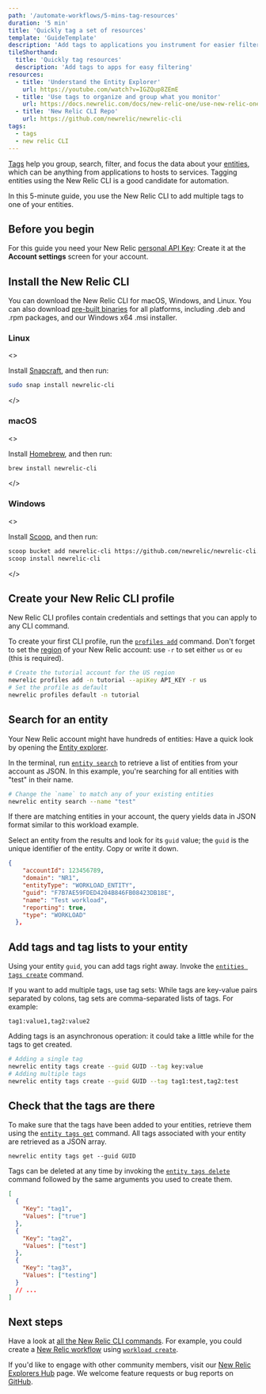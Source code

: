 ```yaml
---
path: '/automate-workflows/5-mins-tag-resources'
duration: '5 min'
title: 'Quickly tag a set of resources'
template: 'GuideTemplate'
description: 'Add tags to applications you instrument for easier filtering and organization.'
tileShorthand:
  title: 'Quickly tag resources'
  description: 'Add tags to apps for easy filtering'
resources:
  - title: 'Understand the Entity Explorer'
    url: https://youtube.com/watch?v=IGZQup8ZEmE
  - title: 'Use tags to organize and group what you monitor'
    url: https://docs.newrelic.com/docs/new-relic-one/use-new-relic-one/core-concepts/tagging-use-tags-organize-group-what-you-monitor
  - title: 'New Relic CLI Repo'
    url: https://github.com/newrelic/newrelic-cli
tags:
  - tags
  - new relic CLI
---
```


<Intro>

[Tags](https://docs.newrelic.com/docs/new-relic-one/use-new-relic-one/core-concepts/tagging-use-tags-organize-group-what-you-monitor) help you group, search, filter, and focus the data about your [entities](https://docs.newrelic.com/docs/new-relic-one/use-new-relic-one/core-concepts/what-entity-new-relic), which can be anything from applications to hosts to services. Tagging entities using the New Relic CLI is a good candidate for automation.

In this 5-minute guide, you use the New Relic CLI to add multiple tags to one of your entities.

</Intro>

## Before you begin

For this guide you need your New Relic [personal API Key](https://docs.newrelic.com/docs/apis/get-started/intro-apis/types-new-relic-api-keys#personal-api-key): Create it at the **Account settings** screen for your account.

<Steps><Step>

## Install the New Relic CLI

You can download the New Relic CLI for macOS, Windows, and Linux. You can also download [pre-built binaries](https://github.com/newrelic/newrelic-cli/releases) for all platforms, including .deb and .rpm packages, and our Windows x64 .msi installer.

### Linux

<>

Install [Snapcraft](https://snapcraft.io/), and then run:

```sh
sudo snap install newrelic-cli
```

</>

### macOS

<>

Install [Homebrew](https://brew.sh/), and then run:

```sh
brew install newrelic-cli
```

</>

### Windows

<>

Install [Scoop](https://scoop.sh/), and then run:

```sh
scoop bucket add newrelic-cli https://github.com/newrelic/newrelic-cli.git
scoop install newrelic-cli
```

</>

</Step><Step>

## Create your New Relic CLI profile

New Relic CLI profiles contain credentials and settings that you can apply to any CLI command.

To create your first CLI profile, run the [`profiles add`](https://github.com/newrelic/newrelic-cli/blob/master/docs/cli/newrelic_profile_add.md) command. Don't forget to set the [region](https://docs.newrelic.com/docs/using-new-relic/welcome-new-relic/get-started/our-eu-us-region-data-centers) of your New Relic account: use `-r` to set either `us` or `eu` (this is required).

```bash lineNumbers=false
# Create the tutorial account for the US region
newrelic profiles add -n tutorial --apiKey API_KEY -r us
# Set the profile as default
newrelic profiles default -n tutorial
```

</Step><Step>

## Search for an entity

Your New Relic account might have hundreds of entities: Have a quick look by opening the [Entity explorer](https://docs.newrelic.com/docs/new-relic-one/use-new-relic-one/ui-data/new-relic-one-entity-explorer-view-performance-across-apps-services-hosts).

In the terminal, run [`entity search`](https://github.com/newrelic/newrelic-cli/blob/master/docs/cli/newrelic_entity_search.md) to retrieve a list of entities from your account as JSON. In this example, you're searching for all entities with "test" in their name.

```bash lineNumbers=false
# Change the `name` to match any of your existing entities
newrelic entity search --name "test"
```

</Step><Step>

If there are matching entities in your account, the query yields data in JSON format similar to this workload example.

Select an entity from the results and look for its `guid` value; the `guid` is the unique identifier of the entity. Copy or write it down.

```json lineNumbers=false copy=false
{
    "accountId": 123456789,
    "domain": "NR1",
    "entityType": "WORKLOAD_ENTITY",
    "guid": "F7B7AE59FDED4204B846FB08423DB18E",
    "name": "Test workload",
    "reporting": true,
    "type": "WORKLOAD"
  },
```

</Step><Step>

## Add tags and tag lists to your entity

Using your entity `guid`, you can add tags right away. Invoke the [`entities tags create`](https://github.com/newrelic/newrelic-cli/blob/master/docs/cli/newrelic_entity_tags_create.md) command.

If you want to add multiple tags, use tag sets: While tags are key-value pairs separated by colons, tag sets are comma-separated lists of tags. For example:

`tag1:value1,tag2:value2`

<Callout variant="important">
  Adding tags is an asynchronous operation: it could take a little while for the
  tags to get created.
</Callout>

```bash lineNumbers=false
# Adding a single tag
newrelic entity tags create --guid GUID --tag key:value
# Adding multiple tags
newrelic entity tags create --guid GUID --tag tag1:test,tag2:test
```

</Step><Step>

## Check that the tags are there

To make sure that the tags have been added to your entities, retrieve them using the [`entity tags get`](https://github.com/newrelic/newrelic-cli/blob/master/docs/cli/newrelic_entity_tags_get.md) command. All tags associated with your entity are retrieved as a JSON array.

`newrelic entity tags get --guid GUID`

<Callout variant="tip">

Tags can be deleted at any time by invoking the [`entity tags delete`](https://github.com/newrelic/newrelic-cli/blob/master/docs/cli/newrelic_entity_tags_delete.md) command followed by the same arguments you used to create them.

</Callout>

```json lineNumbers=false
[
  {
    "Key": "tag1",
    "Values": ["true"]
  },
  {
    "Key": "tag2",
    "Values": ["test"]
  },
  {
    "Key": "tag3",
    "Values": ["testing"]
  }
  // ...
]
```

</Step></Steps>

## Next steps

Have a look at [all the New Relic CLI commands](https://github.com/newrelic/newrelic-cli/blob/master/docs/cli/newrelic.md). For example, you could create a [New Relic workflow](https://docs.newrelic.com/docs/new-relic-one/use-new-relic-one/core-concepts/new-relic-one-workloads-isolate-resolve-incidents-faster) using [`workload create`](https://github.com/newrelic/newrelic-cli/blob/master/docs/cli/newrelic_workload_create.md).

If you'd like to engage with other community members, visit our [New Relic Explorers Hub](https://discuss.newrelic.com/c/build-on-new-relic/developer-toolkit) page. We welcome feature requests or bug reports on [GitHub](https://github.com/newrelic/newrelic-cli).
